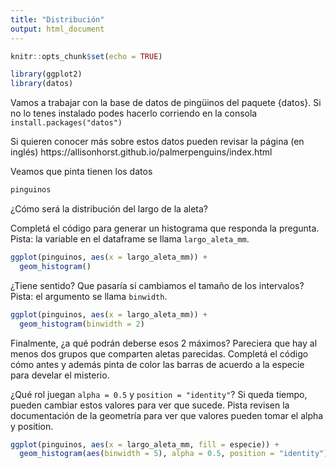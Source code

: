 ```yaml
---
title: "Distribución"
output: html_document
---
```


```r
knitr::opts_chunk$set(echo = TRUE)

library(ggplot2)
library(datos) 
```


Vamos a trabajar con la base de datos de pingüinos del paquete {datos}. Si no lo tenes instalado podes hacerlo corriendo en la consola `install.packages("datos")`

Si quieren conocer más sobre estos datos pueden revisar la página (en inglés) https://allisonhorst.github.io/palmerpenguins/index.html

Veamos que pinta tienen los datos

```r
pinguinos
```

¿Cómo será la distribución del largo de la aleta?

Completá el código para generar un histograma que responda la pregunta. Pista: la variable en el dataframe se llama `largo_aleta_mm`.

```r
ggplot(pinguinos, aes(x = largo_aleta_mm)) +
  geom_histogram()
```

¿Tiene sentido? Que pasaría si cambiamos el tamaño de los intervalos? Pista: el argumento se llama `binwidth`.

```r
ggplot(pinguinos, aes(x = largo_aleta_mm)) +
  geom_histogram(binwidth = 2)
```

Finalmente, ¿a qué podrán deberse esos 2 máximos? Pareciera que hay al menos dos grupos que comparten aletas parecidas. Completá el código cómo antes y además pinta de color las barras de acuerdo a la especie para develar el misterio. 

¿Qué rol juegan `alpha = 0.5` y `position = "identity"`? Si queda tiempo, pueden cambiar estos valores para ver que sucede. Pista revisen la documentación de la geometría para ver que valores pueden tomar el alpha y position. 

```r
ggplot(pinguinos, aes(x = largo_aleta_mm, fill = especie)) +
  geom_histogram(aes(binwidth = 5), alpha = 0.5, position = "identity")
```

